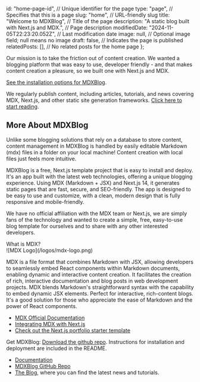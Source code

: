   id: "home-page-id", // Unique identifier for the page
  type: "page", // Specifies that this is a page
  slug: "home", // URL-friendly slug
  title: "Welcome to MDXBlog", // Title of the page
  description: "A static blog built with Next.js and MDX.", // Page description
  modifiedDate: "2024-11-05T22:23:20.052Z", // Last modification date
  image: null, // Optional image field; null means no image
  draft: false, // Indicates the page is published
  relatedPosts: [], // No related posts for the home page
};

Our mission is to take the friction out of content creation. We wanted a blogging platform that was easy to use, developer friendly - and that makes content creation a pleasure, so we built one with Next.js and MDX.

[See the installation options for MDXBlog](/install).

We regularly publish content, including articles, tutorials, and news covering MDX, Next.js, and other static site generation frameworks. [Click here to start reading](/blog).

## More About <span className="text-primary">MDX</span>Blog

Unlike some blogging solutions that rely on a database to store content, content management in MDXBlog is handled by easily editable Markdown (mdx) files in a folder on your local machine! Content creation with local files just feels more intuitive.

MDXBlog is a free, Next.js template project that is easy to install and deploy. It's an app built with the latest web technologies, offering a unique blogging experience. Using MDX (Markdown + JSX) and Next.js 14, it generates static pages that are fast, secure, and SEO-friendly. The app is designed to be easy to use and customize, with a clean, modern design that is fully responsive and mobile-friendly.

We have no official affiliation with the MDX team or Next.js, we are simply fans of the technology and wanted to create a simple, free, easy-to-use blog template for ourselves and to share with any other interested developers.

<PopularPosts />

<div className="text-5xl font-black py-4">What is MDX?</div>
<div className="pb-4">![MDX Logo](/logos/mdx-logo.png)</div>

MDX is a file format that combines Markdown with JSX, allowing developers to seamlessly embed React components within Markdown documents, enabling dynamic and interactive content creation. It facilitates the creation of rich, interactive documentation and blog posts in web development projects. MDX blends Markdown's straightforward syntax with the capability to embed dynamic JSX elements. Perfect for interactive, rich-content blogs. It's a good solution for those who appreciate the ease of Markdown and the power of React components.

- [MDX Official Documentation](https://mdxjs.com/)
- [Integrating MDX with Next.js](https://nextjs.org/docs/app/building-your-application/configuring/mdx)
- [Check out the Next.js portfolio starter template](https://vercel.com/templates/next.js/portfolio-starter-kit)

Get MDXBlog: [Download the github repo](/install). Instructions for installation and deployment are included in the README.

- [Documentation](/about)
- [MDXBlog GitHub Repo](/install)
- [The Blog](/blog), where you can find the latest news and tutorials.
